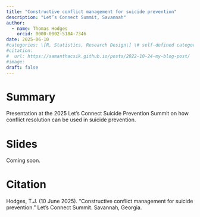 ```yaml
---
title: "Constructive conflict management for suicide prevention"
description: "Let’s Connect Summit, Savannah"
author:
  - name: Thomas Hodges
    orcid: 0000-0002-5184-7346
date: 2025-06-10
#categories: \[R, Statistics, Research Design\] \# self-defined categories
#citation: 
#  url: https://samanthacsik.github.io/posts/2022-10-24-my-blog-post/ 
#image: 
draft: false
---
```


# Summary

Presentation at the 2025 Let's Connect Suicide Prevention Summit on how conflict resolution can be used in suicide prevention.

# Slides

Coming soon.

# Citation

Hodges, T.J. (10 June 2025). “Constructive conflict management for suicide prevention.” Let’s Connect Summit. Savannah, Georgia.
